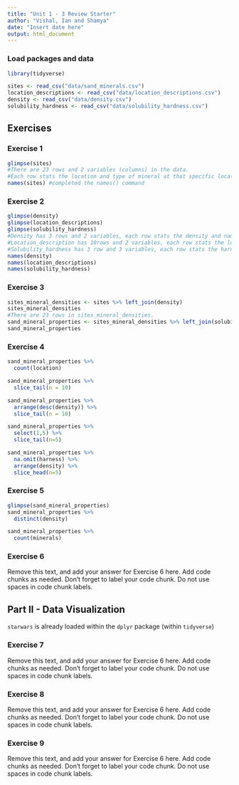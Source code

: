 ```yaml
---
title: "Unit 1 - 3 Review Starter"
author: "Vishal, Ian and Shamya"
date: "Insert date here"
output: html_document
---
```


### Load packages and data

```r
library(tidyverse) 
```

```r
sites <- read_csv("data/sand_minerals.csv")
location_descriptions <- read_csv("data/location_descriptions.csv")
density <- read_csv("data/density.csv")
solubility_hardness <- read_csv("data/solubility_hardness.csv")
```

## Exercises

### Exercise 1

```r
glimpse(sites)
#There are 23 rows and 2 variables (columns) in the data.
#Each row stats the location and type of mineral at that specific location. 
names(sites) #completed the names() command
```


### Exercise 2
```r
glimpse(density)
glimpse(location_descriptions)
glimpse(solubility_hardness)
#Density has 3 rows and 2 variables, each row stats the density and name of mineral.
#Location_description has 10rows and 2 variables, each row stats the location identifier and the description of that location.
#Solubility_hardness has 3 row and 3 variables, each row stats the harness, solubility of each mineral.
names(density)
names(location_descriptions)
names(solubility_hardness)
```

### Exercise 3

```r
sites_mineral_densities <- sites %>% left_join(density)
sites_mineral_densities
#There are 23 rows in sites_mineral_densities.
sand_mineral_properties <- sites_mineral_densities %>% left_join(solubility_hardness)
sand_mineral_properties
```

### Exercise 4
```r
sand_mineral_properties %>%
  count(location)
```

```r
sand_mineral_properties %>%  
  slice_tail(n = 10)
```

```r
sand_mineral_properties %>% 
  arrange(desc(density)) %>%
  slice_tail(n = 10)
```

```r
sand_mineral_properties %>% 
  select(1,5) %>% 
  slice_tail(n=5)
```
```r
sand_mineral_properties %>% 
  na.omit(harness) %>% 
  arrange(density) %>% 
  slice_head(n=5)
```

### Exercise 5

```r
glimpse(sand_mineral_properties)
sand_mineral_properties %>%
  distinct(density)
```

```r
sand_mineral_properties %>%
  count(minerals)
```

### Exercise 6

Remove this text, and add your answer for Exercise 6 here.
Add code chunks as needed.
Don't forget to label your code chunk.
Do not use spaces in code chunk labels.

## Part II - Data Visualization

`starwars` is already loaded within the `dplyr` package (within `tidyverse`)

### Exercise 7

Remove this text, and add your answer for Exercise 6 here.
Add code chunks as needed.
Don't forget to label your code chunk.
Do not use spaces in code chunk labels.

### Exercise 8

Remove this text, and add your answer for Exercise 6 here.
Add code chunks as needed.
Don't forget to label your code chunk.
Do not use spaces in code chunk labels.

### Exercise 9

Remove this text, and add your answer for Exercise 6 here.
Add code chunks as needed.
Don't forget to label your code chunk.
Do not use spaces in code chunk labels.
